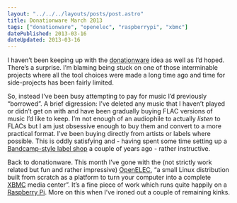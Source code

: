 ```yaml
---
layout: "../../../layouts/posts/post.astro"
title: Donationware March 2013
tags: ["donationware", "openelec", "raspberrypi", "xbmc"]
datePublished: 2013-03-16
dateUpdated: 2013-03-16
---
```


I haven’t been keeping up with the [donationware](/notes/donationware-march-2013) idea as well as I’d hoped. There’s a surprise. I’m blaming being stuck on one of those interminable projects where all the tool choices were made a long time ago and time for side-projects has been fairly limited.

So, instead I’ve been busy attempting to pay for music I’d previously “borrowed”. A brief digression: I’ve deleted any music that I haven’t played or didn’t get on with and have been gradually buying FLAC versions of music I’d like to keep. I’m not enough of an audiophile to actually _listen_ to FLACs but I am just obsessive enough to buy them and convert to a more practical format. I’ve been buying directly from artists or labels where possible. This is oddly satisfying and - having spent some time setting up a [Bandcamp-style label shop](http://shop.unchartedaudio.com/) a couple of years ago - rather instructive.

Back to donationware. This month I’ve gone with the (not strictly work related but fun and rather impressive) [OpenELEC](http://www.openelec.tv/), “a small Linux distribution built from scratch as a platform to turn your computer into a complete [XBMC](http://xbmc.org/) media center”. It’s a fine piece of work which runs quite happily on a [Raspberry Pi](http://www.raspberrypi.org/). More on this when I’ve ironed out a couple of remaining kinks.
